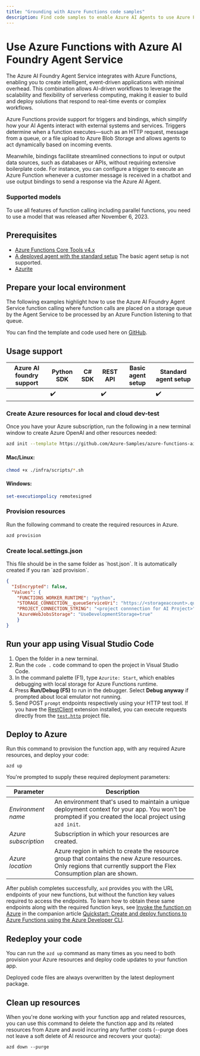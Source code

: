```yaml
---
title: "Grounding with Azure Functions code samples"
description: Find code samples to enable Azure AI Agents to use Azure Functions.
---
```


# Use Azure Functions with Azure AI Foundry Agent Service

The Azure AI Foundry Agent Service integrates with Azure Functions, enabling you to create intelligent, event-driven applications with minimal overhead. This combination allows AI-driven workflows to leverage the scalability and flexibility of serverless computing, making it easier to build and deploy solutions that respond to real-time events or complex workflows. 
 
Azure Functions provide support for triggers and bindings, which simplify how your AI Agents interact with external systems and services. Triggers determine when a function executes—such as an HTTP request, message from a queue, or a file upload to Azure Blob Storage and allows agents to act dynamically based on incoming events. 
 
Meanwhile, bindings facilitate streamlined connections to input or output data sources, such as databases or APIs, without requiring extensive boilerplate code. For instance, you can configure a trigger to execute an Azure Function whenever a customer message is received in a chatbot and use output bindings to send a response via the Azure AI Agent.

### Supported models

To use all features of function calling including parallel functions, you need to use a model that was released after November 6, 2023.

## Prerequisites

* [Azure Functions Core Tools v4.x](/azure/azure-functions/functions-run-local)
* [A deployed agent with the standard setup](../../environment-setup.md#choose-your-setup)
    <Note>
    The basic agent setup is not supported.
    </Note>
* [Azurite](https://github.com/Azure/Azurite)

## Prepare your local environment

The following examples highlight how to use the Azure AI Foundry Agent Service function calling where function calls are placed on a storage queue by the Agent Service to be processed by an Azure Function listening to that queue.

You can find the template and code used here on [GitHub](https://github.com/Azure-Samples/azure-functions-ai-services-agent-python).

## Usage support

|Azure AI foundry support  | Python SDK |	C# SDK | REST API | Basic agent setup | Standard agent setup |
|---------|---------|---------|---------|---------|---------|
|  | ✔️ |  | ✔️ | | ✔️ |

### Create Azure resources for local and cloud dev-test

Once you have your Azure subscription, run the following in a new terminal window to create Azure OpenAI and other resources needed:

```bash
azd init --template https://github.com/Azure-Samples/azure-functions-ai-services-agent-python
```
#### Mac/Linux:

```bash
chmod +x ./infra/scripts/*.sh 
```
#### Windows:

```Powershell
set-executionpolicy remotesigned
```

### Provision resources

Run the following command to create the required resources in Azure.
```bash
azd provision
```

### Create local.settings.json 

<Note>
This file should be in the same folder as `host.json`. It is automatically created if you ran `azd provision`.
</Note>

```json
{
  "IsEncrypted": false,
  "Values": {
    "FUNCTIONS_WORKER_RUNTIME": "python",
    "STORAGE_CONNECTION__queueServiceUri": "https://<storageaccount>.queue.core.windows.net",
    "PROJECT_CONNECTION_STRING": "<project connnection for AI Project>",
    "AzureWebJobsStorage": "UseDevelopmentStorage=true"
    }
}
```

## Run your app using Visual Studio Code

1. Open the folder in a new terminal.
1. Run the `code .` code command to open the project in Visual Studio Code.
1. In the command palette (F1), type `Azurite: Start`, which enables debugging with local storage for Azure Functions runtime.
1. Press **Run/Debug (F5)** to run in the debugger. Select **Debug anyway** if prompted about local emulator not running.
1. Send POST `prompt` endpoints respectively using your HTTP test tool. If you have the [RestClient](https://marketplace.visualstudio.com/items?itemName=humao.rest-client) extension installed, you can execute requests directly from the [`test.http`](https://github.com/Azure-Samples/azure-functions-ai-services-agent-python/blob/main/app/test.http) project file.


## Deploy to Azure

Run this command to provision the function app, with any required Azure resources, and deploy your code:

```shell
azd up
```

You're prompted to supply these required deployment parameters:

| Parameter | Description |
| ---- | ---- |
| _Environment name_ | An environment that's used to maintain a unique deployment context for your app. You won't be prompted if you created the local project using `azd init`.|
| _Azure subscription_ | Subscription in which your resources are created.|
| _Azure location_ | Azure region in which to create the resource group that contains the new Azure resources. Only regions that currently support the Flex Consumption plan are shown.|

After publish completes successfully, `azd` provides you with the URL endpoints of your new functions, but without the function key values required to access the endpoints. To learn how to obtain these same endpoints along with the required function keys, see [Invoke the function on Azure](/azure/azure-functions/create-first-function-azure-developer-cli?pivots=programming-language-dotnet#invoke-the-function-on-azure) in the companion article [Quickstart: Create and deploy functions to Azure Functions using the Azure Developer CLI](/azure/azure-functions/create-first-function-azure-developer-cli?pivots=programming-language-dotnet).

## Redeploy your code

You can run the `azd up` command as many times as you need to both provision your Azure resources and deploy code updates to your function app.

<Note>
Deployed code files are always overwritten by the latest deployment package.
</Note>

## Clean up resources

When you're done working with your function app and related resources, you can use this command to delete the function app and its related resources from Azure and avoid incurring any further costs (--purge does not leave a soft delete of AI resource and recovers your quota):

```shell
azd down --purge
```
